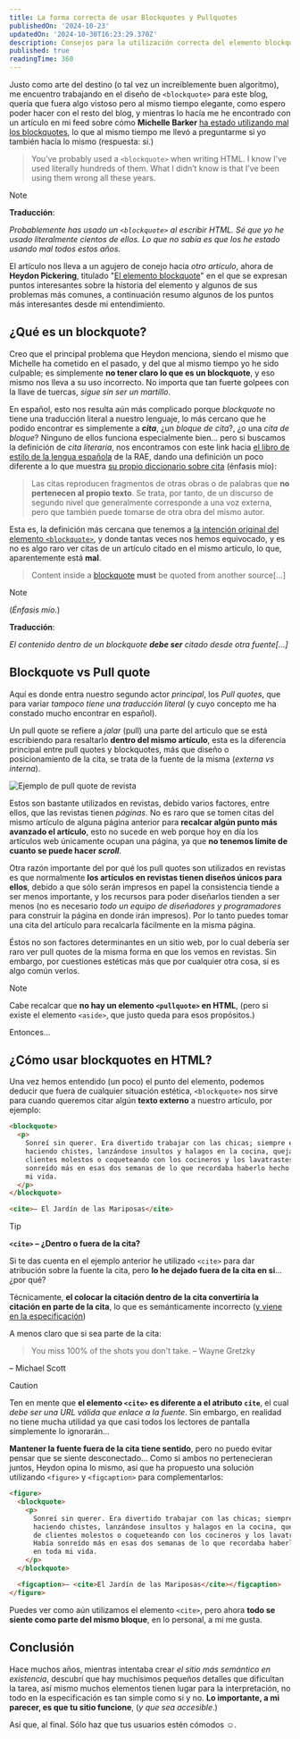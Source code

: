 ```yaml
---
title: La forma correcta de usar Blockquotes y Pullquotes
publishedOn: '2024-10-23'
updatedOn: '2024-10-30T16:23:29.370Z'
description: Consejos para la utilización correcta del elemento blockquote
published: true
readingTime: 360
---
```


Justo como arte del destino (o tal vez un increíblemente buen algoritmo), me encuentro trabajando en el diseño de `<blockquote>` para este blog, quería que fuera algo vistoso pero al mismo tiempo elegante, como espero poder hacer con el resto del blog, y mientras lo hacía me he encontrado con un artículo en mi feed sobre cómo **Michelle Barker** [ha estado utilizando mal los blockquotes](https://css-irl.info/ive-been-doing-blockquotes-wrong/), lo que al mismo tiempo me llevó a preguntarme si yo también hacía lo mismo (respuesta: si.)

> You’ve probably used a `<blockquote>` when writing HTML. I know I’ve used literally hundreds of them. What I didn’t know is that I’ve been using them wrong all these years.

> [!NOTE]
>
> **Traducción**:
>
> _Probablemente has usado un `<blockquote>` al escribir HTML. Sé que yo he usado literalmente cientos de ellos. Lo que no sabía es que los he estado usando mal todos estos años._

El artículo nos lleva a un agujero de conejo hacia _otro artículo_, ahora de **Heydon Pickering**, titulado "[El elemento blockquote](https://heydonworks.com/article/the-blockquote-element/)" en el que se expresan puntos interesantes sobre la historia del elemento y algunos de sus problemas más comunes, a continuación resumo algunos de los puntos más interesantes desde mi entendimiento.

## ¿Qué es un blockquote?

Creo que el principal problema que Heydon menciona, siendo el mismo que Michelle ha cometido en el pasado, y del que al mismo tiempo yo he sido culpable; es simplemente **no tener claro lo que es un blockquote**, y eso mismo nos lleva a su uso incorrecto. No importa que tan fuerte golpees con la llave de tuercas, _sigue sin ser un martillo_.

En español, esto nos resulta aún más complicado porque _blockquote_ no tiene una traducción literal a nuestro lenguaje, lo más cercano que he podido encontrar es simplemente a **_cita_**, ¿un _bloque de cita_?, ¿o una _cita de bloque_? Ninguno de ellos funciona especialmente bien… pero si buscamos la definición de _cita literaria_, nos encontramos con este link hacia [el libro de estilo de la lengua española](https://www.rae.es/libro-estilo-lengua-espa%C3%B1ola/citas) de la RAE, dando una definición un poco diferente a lo que muestra [su propio diccionario sobre cita](https://dle.rae.es/cita) (énfasis mío):

> Las citas reproducen fragmentos de otras obras o de palabras que **no pertenecen al propio texto**. Se trata, por tanto, de un discurso de segundo nivel que generalmente corresponde a una voz externa, pero que también puede tomarse de otra obra del mismo autor.

Esta es, la definición más cercana que tenemos a [la intención original del elemento `<blockquote>`](https://www.w3.org/TR/2011/WD-html5-author-20110809/the-blockquote-element.html), y donde tantas veces nos hemos equivocado, y es no es algo raro ver citas de un artículo citado en el mismo articulo, lo que, aparentemente está **mal**.

> Content inside a [blockquote](https://www.w3.org/TR/2011/WD-html5-author-20110809/the-blockquote-element.html#the-blockquote-element) **must** be quoted from another source[…]

> [!NOTE]
> (_Énfasis mío._)
>
> **Traducción**:
>
> _El contenido dentro de un blockquote **debe ser** citado desde otra fuente[…]_

## Blockquote vs Pull quote

Aquí es donde entra nuestro segundo actor _principal_, los _Pull quotes_, que para variar _tampoco tiene una traducción literal_ (y cuyo concepto me ha constado mucho encontrar en español).

Un pull quote se refiere a _jalar_ (pull) una parte del articulo que se está escribiendo para resaltarlo **dentro del mismo artículo**, esta es la diferencia principal entre pull quotes y blockquotes, más que diseño o posicionamiento de la cita, se trata de la fuente de la misma (_externa vs interna_).

![Ejemplo de pull quote de revista](/posts/the-correct-way-of-using-blockquotes/pullquote.jpg 'Ejemplo de pull quote en revista')

Estos son bastante utilizados en revistas, debido varios factores, entre ellos, que las revistas tienen _páginas_. No es raro que se tomen citas del mismo artículo de alguna página anterior para **recalcar algún punto más avanzado el artículo**, esto no sucede en web porque hoy en día los artículos web únicamente ocupan una página, ya que **no tenemos límite de cuanto se puede hacer _scroll_**.

Otra razón importante del por qué los pull quotes son utilizados en revistas es que normalmente **los artículos en revistas tienen diseños únicos para ellos**, debido a que sólo serán impresos en papel la consistencia tiende a ser menos importante, y los recursos para poder diseñarlos tienden a ser menos (no es necesario _todo un equipo de diseñadores y programadores_ para construir la página en donde irán impresos). Por lo tanto puedes tomar una cita del artículo para recalcarla fácilmente en la misma página.

Éstos no son factores determinantes en un sitio web, por lo cual debería ser raro ver pull quotes de la misma forma en que los vemos en revistas. Sin embargo, por cuestiones estéticas más que por cualquier otra cosa, si es algo común verlos.

> [!NOTE]
> Cabe recalcar que **no hay un elemento `<pullquote>` en HTML**, (pero si existe el elemento `<aside>`, que justo queda para esos propósitos.)

Entonces…

## ¿Cómo usar blockquotes en HTML?

Una vez hemos entendido (un poco) el punto del elemento, podemos deducir que fuera de cualquier situación estética, `<blockquote>` nos sirve para cuando queremos citar algún **texto externo** a nuestro artículo, por ejemplo:

```html
<blockquote>
  <p>
    Sonreí sin querer. Era divertido trabajar con las chicas; siempre estaban
    haciendo chistes, lanzándose insultos y halagos en la cocina, quejándose de
    clientes molestos o coqueteando con los cocineros y los lavatrastes. Había
    sonreído más en esas dos semanas de lo que recordaba haberlo hecho en toda
    mi vida.
  </p>
</blockquote>

<cite>– El Jardín de las Mariposas</cite>
```

> [!TIP]
>
> **`<cite>` – ¿Dentro o fuera de la cita?**
>
> Si te das cuenta en el ejemplo anterior he utilizado `<cite>` para dar atribución sobre la fuente la cita, pero **lo he dejado fuera de la cita en si**… ¿por qué?
>
> Técnicamente, **el colocar la citación dentro de la cita convertiría la citación en parte de la cita**, lo que es semánticamente incorrecto ([y viene en la especificación](https://html.spec.whatwg.org/multipage/grouping-content.html#the-blockquote-element:~:text=Attribution%20for%20the%20quotation%2C%20if%20any%2C%20must%20be%20placed%20outside%20the%20blockquote%20element.))
>
> A menos claro que si sea parte de la cita:
>
> > You miss 100% of the shots you don't take.
> > – Wayne Gretzky
>
> – Michael Scott

> [!CAUTION]
> Ten en mente que **el elemento `<cite>` es diferente a el atributo `cite`**, el cual _debe ser una URL válida que enlace a la fuente_. Sin embargo, en realidad no tiene mucha utilidad ya que casi todos los lectores de pantalla simplemente lo ignorarán…

**Mantener la fuente fuera de la cita tiene sentido**, pero no puedo evitar pensar que se siente desconectado… Como si ambos no pertenecieran juntos, Heydon opina lo mismo, así que ha propuesto una solución utilizando `<figure>` y `<figcaption>` para complementarlos:

```html
<figure>
  <blockquote>
    <p>
      Sonreí sin querer. Era divertido trabajar con las chicas; siempre estaban
      haciendo chistes, lanzándose insultos y halagos en la cocina, quejándose
      de clientes molestos o coqueteando con los cocineros y los lavatrastes.
      Había sonreído más en esas dos semanas de lo que recordaba haberlo hecho
      en toda mi vida.
    </p>
  </blockquote>

  <figcaption>– <cite>El Jardín de las Mariposas</cite></figcaption>
</figure>
```

Puedes ver como aún utilizamos el elemento `<cite>`, pero ahora **todo se siente como parte del mismo bloque**, en lo personal, a mi me gusta.

## Conclusión

Hace muchos años, mientras intentaba crear _el sitio más semántico en existencia_, descubrí que hay muchísimos pequeños detalles que dificultan la tarea, así mismo muchos elementos tienen lugar para la interpretación, no todo en la especificación es tan simple como si y no. **Lo importante, a mi parecer, es que tu sitio funcione**, (_y que sea accesible_.)

Así que, al final. Sólo haz que tus usuarios estén cómodos ☺️️.
